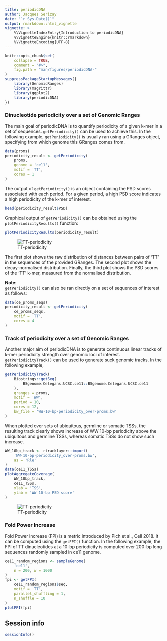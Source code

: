 ```yaml
---
title: periodicDNA
author: Jacques Serizay
date: "`r Sys.Date()`"
output: rmarkdown::html_vignette
vignette: >
    %\VignetteIndexEntry{Introduction to periodicDNA}
    %\VignetteEngine{knitr::rmarkdown}
    %\VignetteEncoding{UTF-8}
---
```


```r
knitr::opts_chunk$set(
    collapse = TRUE,
    comment = "#>", 
    fig.path = "man/figures/periodicDNA-"
)
suppressPackageStartupMessages({
    library(GenomicRanges)
    library(magrittr)
    library(ggplot2)
    library(periodicDNA)
})
```

### Dinucleotide periodicity over a set of Genomic Ranges

The main goal of periodicDNA is to quantify periodicity of a given k-mer in a
set of sequences. `getPeriodicity()` can be used to achieve this. 
In the following example, `getPeriodicity()` is usually ran using 
a GRanges object, specifying from which genome this GRanges comes from. 

```r
data(proms)
periodicity_result <- getPeriodicity(
    proms,
    genome = 'ce11',
    motif = 'TT', 
    cores = 1
)
```

The output of `getPeriodicity()` is an object containing the PSD scores 
associated with each period. For a given period, a high PSD score 
indicates a high periodicity of the k-mer of interest. 

```r
head(periodicity_result$PSD)
```

Graphical output of `getPeriodicity()` can be obtained using the 
`plotPeriodicityResults()` function: 

```r
plotPeriodicityResults(periodicity_result)
```

![TT-periodicity](https://raw.githubusercontent.com/js2264/periodicDNA/master/man/figures/ubiquitous-promoters_TT-periodicity.png)

The first plot shows the raw distribution of distances between pairs of 'TT' 
in the sequences of the provided GRanges. The second plot shows the 
decay-normalised distribution. Finally, the third plot shows the PSD scores 
of the 'TT' k-mer, measured from the normalised distribution.  

**Note:**  
`getPeriodicity()` can also be ran directly on a set of sequences of interest 
as follows: 

```r
data(ce_proms_seqs)
periodicity_result <- getPeriodicity(
    ce_proms_seqs,
    motif = 'TT', 
    cores = 4
)
```

### Track of periodicity over a set of Genomic Ranges

Another major aim of periodicDNA is to generate continuous linear tracks of 
k-mer periodicity strength over genomic loci of interest. 
`getPeriodicityTrack()` can be used to generate suck genomic tracks. In the 
following example,  

```r
getPeriodicityTrack(
    Biostrings::getSeq(
        BSgenome.Celegans.UCSC.ce11::BSgenome.Celegans.UCSC.ce11
    ),
    granges = proms, 
    motif = 'WW',
    period = 10,
    cores = 12, 
    bw_file = 'WW-10-bp-periodicity_over-proms.bw'
)
```

When plotted over sets of ubiquitous, germline or somatic TSSs, the resulting 
track clearly shows increase of WW 10-bp periodicity above the ubiquitous and
germline TSSs, whereas somatic TSSs do not show such increase.

```r
WW_10bp_track <- rtracklayer::import(
    'WW-10-bp-periodicity_over-proms.bw', 
    as = 'Rle'
)
data(ce11_TSSs)
plotAggregateCoverage(
    WW_10bp_track, 
    ce11_TSSs, 
    xlab = 'TSS',
    ylab = 'WW 10-bp PSD score'
)
```

![TT-periodicity](https://raw.githubusercontent.com/js2264/periodicDNA/master/man/figures/TT-10bp-periodicity_tissue-spe-TSSs.png)

### Fold Power Increase

Fold Power Increase (FPI) is a metric introduced by Pich et al., 
Cell 2018. It can be computed using the `getFPI()` function. In the 
following example, the FPI of TT dinucleotides at a 10-bp periodicity is 
computed over 200-bp long sequences randomly sampled in ce11 genome. 

```r
ce11_random_regions <- sampleGenome(
    'ce11',
    n = 200, w = 1000
)
fpi <- getFPI(
    ce11_random_regions$seq, 
    motif = 'TT', 
    parallel_shuffling = 1, 
    n_shuffle = 10
)
plotFPI(fpi)
```

## Session info

```r
sessionInfo()
```